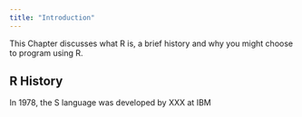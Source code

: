 ```yaml
---
title: "Introduction"
---
```


This Chapter discusses what R is, a brief history and why you might choose to program using R.

## R History

In 1978, the S language was developed by XXX at IBM